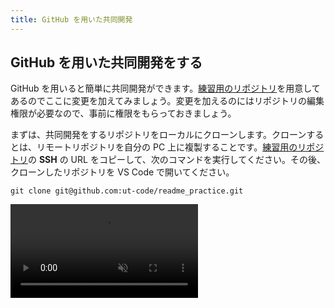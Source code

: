```yaml
---
title: GitHub を用いた共同開発
---
```



## GitHub を用いた共同開発をする

GitHub を用いると簡単に共同開発ができます。[練習用のリポジトリ](https://github.com/ut-code/readme_practice)を用意してあるのでここに変更を加えてみましょう。変更を加えるのにはリポジトリの編集権限が必要なので、事前に権限をもらっておきましょう。

まずは、共同開発をするリポジトリをローカルにクローンします。クローンするとは、リモートリポジトリを自分の PC 上に複製することです。[練習用のリポジトリ](https://github.com/ut-code/readme_practice)の **SSH** の URL をコピーして、次のコマンドを実行してください。その後、クローンしたリポジトリを VS Code で開いてください。

```shell
git clone git@github.com:ut-code/readme_practice.git
```

<video src={cloneRepositoryVideo} muted controls />

複数のメンバーが並行して変更を加えていくために、Git にはブランチという仕組みが備わっています。まず変更を加えたい時には、メインのブランチから自分の作業専用のブランチを作成します。

```mermaid
gitGraph
  commit id: "Add index.html"
  commit id: "Add service.html"
  commit id: "Add company.html"
  branch add-recruit-page
  commit id: "Add recruit.html"
  checkout main
  branch add-contact-page
  commit id: "Add contact.html"
```

そして、作業が終わったらメインのブランチに自分のブランチの変更を取り込みます。これによって、プロジェクトの本体に影響を与えずに同時並行で開発を進めることが出来ます。

```mermaid
gitGraph
  commit id: "Add index.html"
  commit id: "Add service.html"
  commit id: "Add company.html"
  branch add-recruit-page
  commit id: "Add recruit.html"
  checkout main
  branch add-contact-page
  commit id: "Add contact.html"
  checkout main
  merge add-recruit-page
```

まずは、メインのブランチから自分の作業専用のブランチを作成しましょう。
左下の `main` というボタンをクリックして、`Create new branch from...` を選択します。次に、分岐元のブランチを選択します。今回は `main` を選択します。最後に、新しいブランチの名前を入力します。新しいブランチ名には、変更の内容を端的に表す名前をつけてください。今回は `hello-自分のアカウント名` という名前にしてみましょう。左下の表示が新しいブランチ名に変わったことを確認してください。

<video src={createNewBranchVideo} muted controls />

:::info[`git switch` コマンド]

ブランチの作成をコマンドラインから行うこともできます。

まずは、現在いるブランチを確認してみましょう。ターミナルで `git branch` コマンドを実行してください。

```shell
$ git branch
* main
```

ここで、`*` から始まっているのが、現在いるブランチです。`main` となっているはずです。

新しいブランチを作成して移動するには、`git switch` コマンドを使います。

```shell
git switch -c 新しいブランチ名
```

現在いるブランチを確認すると、`*` が移動しているはずです。

```shell
$ git branch
  main
* 新しいブランチ名
```

<video src={createNewBranchWithCliVideo} muted controls />

:::

この状態で、ファイルに必要な変更を行います。練習用のリポジトリに自分だけの新しいファイルを作ってみましょう。今回は、`自分のアカウント名.txt` というファイルを作ってみましょう。ファイルの中身は何でも構いません。変更ができたらその都度、変更をステージし、コミットします。必要に応じて、コミットの履歴やコミットの差分を確認してください。

変更が終わったら、変更をリモートにも反映します。新しく作ったブランチをリモートリポジトリにプッシュします。

<video src={pushNewBranchVideo} muted controls />

```mermaid
gitGraph
  commit id: "既存のコミット1"
  commit id: "既存のコミット2"
  branch "hello-自分のアカウント名"
  commit id: "新たな変更"
```

:::info

コマンドラインからプッシュするには、次のコマンドを実行します。

```shell
git push origin ブランチ名
```

<video src={pushNewBranchWithCliVideo} muted controls />

:::

次に変更をメインのブランチに反映します。GitHub のプルリクエストという機能を使うことで簡単に変更をメインのブランチに取り込むことができます。

```mermaid
gitGraph
commit id: "既存のコミット 1"
commit id: "既存のコミット 2"
branch "hello-自分のアカウント名"
commit id: "新たな変更"
checkout main
merge "hello-自分のアカウント名"
```

GitHub を開き `Pull requests` を開いてください。

![Pull requests](./pull-requests-tab.png)

`New pull request` を押してください。

次のような画面が現れるので、

![Compare changes](./compare-changes.png)

`compare` と書いてある方のブランチを変更して、変更を加えたブランチを選択してください。

![Comparing changes](./comparing-changes.png)

`Create pull request` を押してください。

![Create pull request](./create-pull-request.png)

確認画面が出るので、コメントを書いて `Create pull request` を押してください。これで、プルリクエストを作成することができました。

![Merge pull request](./merge-pull-request.png)

メインのブランチと自分の加えた変更の差分は、`Files changed` タブから確認できます。変更が良さそうだったら、`Merge pull request` を押してください。これで、変更を反映できます。

![Delete branch](./delete-branch.png)

マージしたら、不要になったブランチは削除しておきましょう。

<video src={prPracticeVideo} muted controls />

この後、また変更を加える場合は、他の人が変更を加えている可能性があるので、まずは `main` ブランチに戻って、プルをすることでリモートの変更を取り込みます。その後は、今までと同様に新しいブランチを作成して進めて言ってください。

リモートの変更をプルするには、`Source Control` パネルから `Pull` を押してリモートの変更を取り込みます。

<video src={pullBranchVideo} muted controls />

:::info

コマンドラインからプルするには、次のコマンドを実行します。

```shell
git pull origin ブランチ名
```

<video src={pullBranchWithCliVideo} muted controls />

:::
